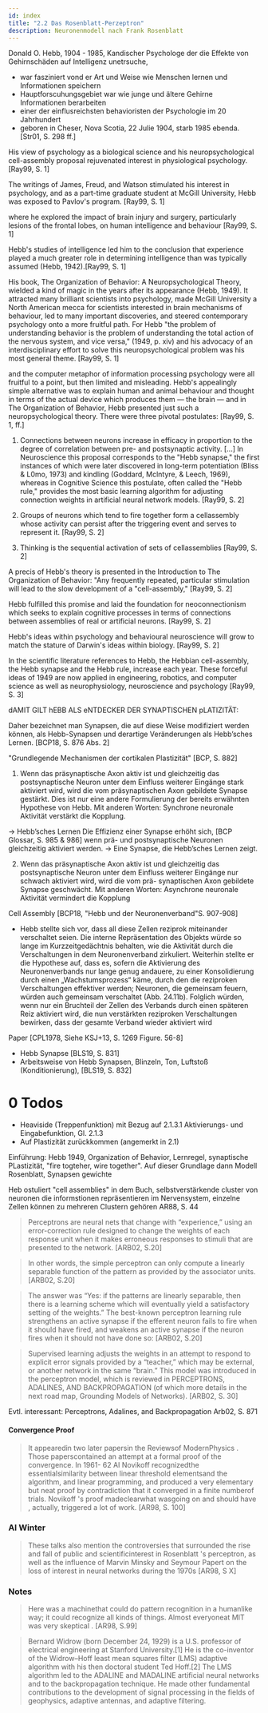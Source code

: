 ```yaml
---
id: index
title: "2.2 Das Rosenblatt-Perzeptron"
description: Neuronenmodell nach Frank Rosenblatt
---
```


Donald O. Hebb, 1904 - 1985, Kandischer Psychologe der die Effekte von Gehirnschäden auf Intelligenz unetrsuche,
 - war fasziniert vond er Art und Weise wie Menschen lernen und Informationen speichern
 - Hauptforscuhungsgebiet war wie junge und ältere Gehirne Informationen berarbeiten
 - einer der einflusreichsten behavioristen der Psychologie im 20 Jahrhundert
 - geboren in Cheser, Nova Scotia, 22 Julie 1904, starb 1985 ebenda. [Str01, S. 298 ff.]

His view of psychology as a biological science and his
neuropsychological cell-assembly proposal rejuvenated
interest in physiological psychology. [Ray99, S. 1]

The
writings of James, Freud, and Watson stimulated his interest
in psychology, and as a part-time graduate student at McGill
University, Hebb was exposed to Pavlov's program. [Ray99, S. 1]

where he explored the
impact of brain injury and surgery, particularly lesions of
the frontal lobes, on human intelligence and behaviour [Ray99, S. 1]

Hebb's studies of intelligence
led him to the conclusion that experience played a much
greater role in determining intelligence than was typically
assumed (Hebb, 1942).[Ray99, S. 1]

His book, The Organization of Behavior: A
Neuropsychological Theory, wielded a kind of magic in the
years after its appearance (Hebb, 1949). It attracted many
brilliant scientists into psychology, made McGill University
a North American mecca for scientists interested in brain
mechanisms of behaviour, led to many important discoveries, and steered contemporary psychology onto a more
fruitful path.
For Hebb "the problem of understanding behavior is the
problem of understanding the total action of the nervous
system, and vice versa," (1949, p. xiv) and his advocacy of an
interdisciplinary effort to solve this neuropsychological
problem was his most general theme.  [Ray99, S. 1]

and
the computer metaphor of information processing psychology were all fruitful to a point, but then limited and misleading. Hebb's appealingly simple alternative was to explain
human and animal behaviour and thought in terms of the
actual device which produces them — the brain — and in
The Organization of Behavior, Hebb presented just such a neuropsychological theory.
There were three pivotal postulates: [Ray99, S. 1, ff.]


1. Connections between neurons increase in efficacy in
proportion to the degree of correlation between pre- and postsynaptic activity. [...]
In Neuroscience this proposal corresponds to the "Hebb
synapse," the first instances of which were later discovered in
long-term potentiation (Bliss & L0mo, 1973) and kindling
(Goddard, Mclntyre, & Leech, 1969), whereas in Cognitive
Science this postulate, often called the "Hebb rule," provides the
most basic learning algorithm for adjusting connection weights
in artificial neural network models. [Ray99, S. 2]

2.  Groups of neurons which tend to fire together form a cellassembly whose activity can persist after the triggering event and
serves to represent it. [Ray99, S. 2]

3. Thinking is the sequential activation of sets of cellassemblies [Ray99, S. 2]


A precis of Hebb's theory is presented in the Introduction
to The Organization of Behavior: "Any frequently repeated,
particular stimulation will lead to the slow development of
a "cell-assembly," [Ray99, S. 2]

Hebb
fulfilled this promise and laid the foundation for
neoconnectionism which seeks to explain cognitive processes in terms of connections between assemblies of real or
artificial neurons. [Ray99, S. 2]

Hebb's ideas within psychology and behavioural neuroscience will grow to match the stature of
Darwin's ideas within biology.  [Ray99, S. 2]

In the scientific literature references to Hebb, the
Hebbian cell-assembly, the Hebb synapse and the Hebb
rule, increase each year. These forceful ideas of 1949 are now
applied in engineering, robotics, and computer science as
well as neurophysiology, neuroscience and psychology [Ray99, S. 3]

dAMIT GILT hEBB ALS eNTDECKER DER SYNAPTISCHEN pLATIZITÄT:

Daher bezeichnet man Synapsen, die auf diese Weise modifiziert werden können, als Hebb-Synapsen und derartige Veränderungen als Hebb’sches
Lernen. [BCP18, S. 876 Abs. 2]

"Grundlegende Mechanismen der cortikalen Plastizität" [BCP, S. 882]
1. Wenn das präsynaptische Axon aktiv ist und gleichzeitig das postsynaptische Neuron
unter dem Einfluss weiterer Eingänge stark aktiviert wird, wird die vom präsynaptischen Axon gebildete Synapse gestärkt. Dies ist nur eine andere Formulierung der
bereits erwähnten Hypothese von Hebb. Mit anderen Worten: Synchrone neuronale
Aktivität verstärkt die Kopplung.

-> Hebb’sches Lernen Die Effizienz einer Synapse erhöht sich, [BCP Glossar, S. 985 & 986]
wenn prä- und postsynaptische Neuronen gleichzeitig aktiviert
werden.
-> Eine Synapse, die Hebb’sches Lernen zeigt.

2. Wenn das präsynaptische Axon aktiv ist und gleichzeitig das postsynaptische Neuron
unter dem Einfluss weiterer Eingänge nur schwach aktiviert wird, wird die vom prä-
synaptischen Axon gebildete Synapse geschwächt. Mit anderen Worten: Asynchrone
neuronale Aktivität vermindert die Kopplung

 Cell Assembly [BCP18, "Hebb und der Neuronenverband"S. 907-908]
 -  Hebb stellte sich vor, dass all diese Zellen reziprok miteinander verschaltet seien.
Die interne Repräsentation des Objekts würde so lange im Kurzzeitgedächtnis behalten,
wie die Aktivität durch die Verschaltungen in dem Neuronenverband zirkuliert. Weiterhin
stellte er die Hypothese auf, dass es, sofern die Aktivierung des Neuronenverbands nur
lange genug andauere, zu einer Konsolidierung durch einen „Wachstumsprozess“ käme,
durch den die reziproken Verschaltungen effektiver werden; Neuronen, die gemeinsam
feuern, würden auch gemeinsam verschaltet (Abb. 24.11b). Folglich würden, wenn nur
ein Bruchteil der Zellen des Verbands durch einen späteren Reiz aktiviert wird, die nun
verstärkten reziproken Verschaltungen bewirken, dass der gesamte Verband wieder aktiviert wird

Paper [CPL1978, Siehe KSJ+13, S. 1269 Figure. 56-8]

- Hebb Synapse [BLS19, S. 831]
- Arbeitsweise von Hebb Synapsen, Blinzeln, Ton, Luftstoß (Konditionierung),  [BLS19, S. 832]

# 0 Todos
 - Heaviside (Treppenfunktion) mit Bezug auf 2.1.3.1 Aktivierungs- und Eingabefunktion, Gl. 2.1.3
 - Auf Plastizität zurückkommen (angemerkt in 2.1)

Einführung: Hebb 1949, Organization of Behavior, Lernregel, synaptische PLastizität, "fire togteher, wire together".
Auf dieser Grundlage dann Modell Rosenblatt, Synapsen gewichte

Heb ostuliert "cell assemblies" in dem Buch, selbstverstärkende cluster von neuronen die informstionen repräsentieren im Nervensystem, einzelne Zellen können zu mehreren Clustern gehören AR88, S. 44

> Perceptrons are neural nets that change with “experience,” using
an error-correction rule designed to change the weights of each
response unit when it makes erroneous responses to stimuli that
are presented to the network. [ARB02, S.20]

> In
other words, the simple perceptron can only compute a linearly
separable function of the pattern as provided by the associator
units.  [ARB02, S.20]

> The answer was “Yes: if the patterns are
linearly separable, then there is a learning scheme which will eventually yield a satisfactory setting of the weights.” The best-known
perceptron learning rule strengthens an active synapse if the efferent neuron fails to fire when it should have fired, and weakens an
active synapse if the neuron fires when it should not have done so:  [ARB02, S.20]

> Supervised learning adjusts the weights in an attempt
to respond to explicit error signals provided by a “teacher,” which
may be external, or another network in the same “brain.” This
model was introduced in the perceptron model, which is reviewed
in PERCEPTRONS, ADALINES, AND BACKPROPAGATION (of which
more details in the next road map, Grounding Models of Networks).  [ARB02, S. 30]

Evtl. interessant: Perceptrons, Adalines, and Backpropagation Arb02, S. 871

#### Convergence Proof

> It appearedin two later papersin the Reviewsof ModernPhysics . Those
paperscontained an attempt at a formal proof of the convergence. In 1961-
62 AI Novikoff recognizedthe essentialsimilarity between linear threshold
elementsand the algorithm, and linear programming, and produced a very
elementary but neat proof by contradiction that it converged in a finite
numberof trials. Novikoff 's proof madeclearwhat wasgoing on and should
have
, actually, triggered a lot of work. [AR98, S. 100]

### AI Winter
> These talks also mention the controversies that surrounded the rise and
fall of public and scientificinterest in Rosenblatt 's perceptron, as well as the
influence of Marvin Minsky and Seymour Papert on the loss of interest
in neural networks during the 1970s [AR98, S X]

### Notes
> Here was a machinethat could do pattern recognition
in a humanlike way; it could recognize all kinds of things. Almost
everyoneat MIT was very skeptical . [AR98, S.99]

> Bernard Widrow (born December 24, 1929) is a U.S. professor of electrical engineering at Stanford University.[1] He is the co-inventor of the Widrow–Hoff least mean squares filter (LMS) adaptive algorithm with his then doctoral student Ted Hoff.[2] The LMS algorithm led to the ADALINE and MADALINE artificial neural networks and to the backpropagation technique. He made other fundamental contributions to the development of signal processing in the fields of geophysics, adaptive antennas, and adaptive filtering.